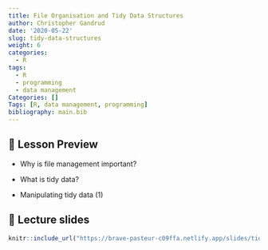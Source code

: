 ```yaml
---
title: File Organisation and Tidy Data Structures
author: Christopher Gandrud
date: '2020-05-22'
slug: tidy-data-structures
weight: 6
categories:
  - R
tags:
  - R
  - programming
  - data management
Categories: []
Tags: [R, data management, programming]
bibliography: main.bib
---
```


## 📝 Lesson Preview

- Why is file management important?

- What is tidy data?

- Manipulating tidy data (1)

## 📣 Lecture slides

```r
knitr::include_url("https://brave-pasteur-c09ffa.netlify.app/slides/tidy-data-structures")
```

